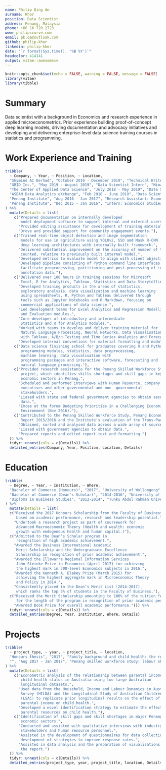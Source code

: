 ```yaml
---
name: Philip Qing An 
surname: Khor
position: Data Scientist
address: Penang, Malaysia
phone: +60 16 720 2723
www: philipscurve.com
email: pk.qa@outlook.com
github: philip-khor
linkedin: philip-khor
date: "`r format(Sys.time(), '%B %Y')`"
headcolor: 414141
output: vitae::awesomecv
---
```


```r
knitr::opts_chunk$set(echo = FALSE, warning = FALSE, message = FALSE)
library(vitae)
library(tibble)
```

# Summary

Data scientist with a background in Economics and research experience in applied microeconometrics. Prior experience building proof-of-concept deep learning models, driving documentation and advocacy initiatives and developing and delivering enterprise-level data science training courses in statistics and programming.

# Work Experience and Training 

```r
tribble(
  ~ Company, ~ Year, ~ Position, ~ Location, 
  "Skymind AI Berhad", "October 2019 - December 2019", "Technical Writer", "George Town, Penang",
  "GRID Inc.", "May 2019 - August 2019", "Data Scientist Intern", "Minato-ku, Tokyo",
  "The Center of Applied Data Science", "July 2018 - May 2019", "Data Scientist Associate", "Bangsar South, Kuala Lumpur",
  "ASEAN Data Analytics eXchange", "Feb 2018 - June 2018", "Data Scientist Trainee", "Bangsar South, Kuala Lumpur", 
  "Penang Institute", "Aug 2016 - Jan 2017", "Research Assistant: Economics Studies", "George Town, Penang", 
  "Penang Institute", "Dec 2015 - Jan 2016", "Intern: Economics Studies", "George Town, Penang"
) %>% 
  mutate(Details = list(
    c("Prepared documentation on internally developed 
       model deployment software to support internal and external users.",
      "Provided editing assistance for development of training materials.",
      "Drove and provided support for community engagement events."),
    c("Trained real-time object detection and image segmentation
       models for use in agriculture using YOLOv2, SSD and Mask R-CNN
       deep learning architectures with internally built framework.", 
      "Delivered substantial improvement on the accuracy of number of trees 
       counted, relative to previously built internal model.", 
      "Developed metrics to evaluate model to align with client objectives.",
      "Developed pipeline consisting of Python command line interfaces to 
       facilitate preprocessing, partitioning and post-processing of image and 
       annotation data."), 
    c("Delivered over 100 hours in training sessions for Microsoft 
       Excel, R for Analytics, Tableau, Statistics and Data Storytelling.", 
      "Developed training products in the areas of statistics, 
       exploratory analysis, data visualization and machine learning 
       using spreadsheets, R, Python and Tableau delivered through 
       tools such as Jupyter Notebooks and R Markdown, focusing on 
       commercial applications of data science.",
      "Led development teams for Excel Analytics and Regression Modelling 
       and Evaluation modules.",
      "Core developer of introductory and intermediate 
       Statistics and R for Analytics modules.",
      "Worked with teams to develop and deliver training material for 
       Natural Language Processing, Neural Networks, Data Visualisation 
       with Tableau, A/B/n Testing and Time Series Analytics and Forecasting modules.", 
      "Developed internal conventions for material formatting and module code formats."), 
    c("Data science finishing school for graduates covering R and Python 
       programming modules, statistics, data preprocessing, 
       machine learning, data visualisation with 
       programming packages and interactive software, forecasting and 
       natural language processing."), 
    c("Provided research assistance for the Penang Skilled Workforce Study
       project, which identifies skills shortages and skill gaps in key
       economic sectors in Penang.",
      "Scheduled and performed interviews with Human Resource, company
       executives and other governmental and non- governmental
       stakeholders.", 
      "Liased with state and federal government agencies to obtain secondary
       data.", 
      "Emcee at the forum Budgeting Priorities in a Challenging Economic
       Environment (Nov 2016)."), 
    c("Contributed to the Penang Skilled Workforce Study, Penang Economic and Development 
       Report 2015/2016 and the Institute's evaluation of the Trans-Pacific Partnership Agreement (TPPA).", 
      "Obtained, sorted and analysed data across a wide array of sources.", 
      "Liased with government agencies to obtain data.", 
      "Prepared reports and edited report text and formatting.")
  )) %>% 
  tidyr::unnest(cols = c(Details)) %>% 
  detailed_entries(Company, Year, Position, Location, Details)
```

\newpage 
# Education

```r
tribble(
  ~ Degree, ~ Year, ~ Institution, ~ Where, 
  "Bachelor of Commerce (Honours)", "2017", "University of Wollongong", "NSW, Australia",
  "Bachelor of Commerce (Dean's Scholar)", "2014-2016", "University of Wollongong", "NSW, Australia",
  "Diploma in Business Studies", "2012-2014", "Tunku Abdul Rahman University College", "George Town, Penang"
) %>% 
  mutate(Details = list(
  c("Received the 2017 Honours Scholarship from the Faculty of Business 
     based on academic performance, research and leadership potential.", 
    "Undertook a research project as part of coursework for 
     Advanced Macroeconomic Theory (Health and wealth: economic 
     growth with endogenous health and human capital.)"), 
  c("Admitted to the Dean’s Scholar program in 
     recognition of high academic achievement.", 
    "Awarded the Business International Academic
     Merit Scholarship and the Undergraduate Excellence 
     Scholarship in recognition of prior academic achievement.", 
    "Awarded the Illawarra Regional Information Services 
     John Steinke Prize in Economics (April 2017) for achieving 
     the highest mark in 300-level Economics subjects in 2016.", 
    "Awarded the Kenneth A. Blakey Prize (March 2015) for 
     achieving the highest aggregate mark in Microeconomic Theory
     and Policy in 2014.", 
    "Consistently placed in the Dean’s Merit List (2014-2017), 
     which ranks the top 5% of students in the Faculty of Business."), 
  c("Received the Merit Scholarship amounting to 100% of the tuition fees 
     for the length of the program in recognition of prior academic performance.", 
    "Awarded Book Prize for overall academic performance."))) %>% 
  tidyr::unnest(cols = c(Details)) %>% 
  detailed_entries(Degree, Year, Institution, Where, Details)
```


# Projects 

```r
tribble(
  ~ project_type, ~ year, ~ project_title, ~ location, 
  "Honours thesis", "2017", "Family background and child health: the role of socioeconomic status and skills", "University of Wollongong", 
  "", "Aug 2017 - Jan 2017", "Penang skilled workforce study: labour skills for growth and change", "Penang Institute"
) %>% 
  mutate(Details = list(
    c("Econometric analysis of the relationship between parental income and
       child health status in Australia using two large Australian 
       longitudinal datasets.", 
      "Used data from the Household, Income and Labour Dynamics in Australia
       Survey (HILDA) and the Longitudinal Study of Australian Children
       (LSAC) to replicate prior longitudinal results on the effect of
       parental income on child health.", 
      "Developed a novel identification strategy to estimate the effect of
       parental resources on child health."), 
    c("Identification of skill gaps and skill shortages in major Penang
       economic sectors.", 
      "Conducted and assisted with qualitative interviews with industry
       stakeholders and human resource personnel.", 
      "Assisted in the development of questionnaires for data collection and
       development of strategies to improve response rates.", 
      "Assisted in data analysis and the preparation of visualizations for
       the report.")
  )) %>% 
  tidyr::unnest(cols = c(Details)) %>% 
  detailed_entries(project_type, year, project_title, location, Details)
```







